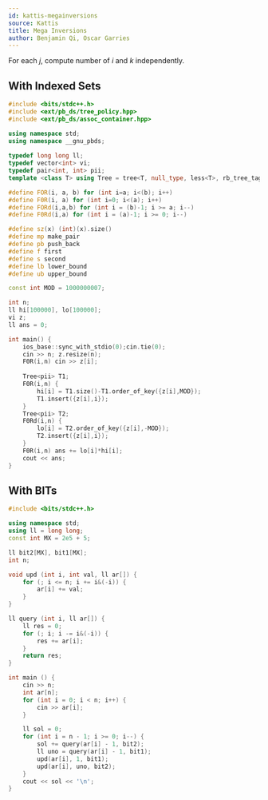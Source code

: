 ```yaml
---
id: kattis-megainversions
source: Kattis
title: Mega Inversions
author: Benjamin Qi, Oscar Garries
---
```


For each $j$, compute number of $i$ and $k$ independently.

## With Indexed Sets

```cpp
#include <bits/stdc++.h>
#include <ext/pb_ds/tree_policy.hpp>
#include <ext/pb_ds/assoc_container.hpp>

using namespace std;
using namespace __gnu_pbds;
 
typedef long long ll;
typedef vector<int> vi;
typedef pair<int, int> pii;
template <class T> using Tree = tree<T, null_type, less<T>, rb_tree_tag,tree_order_statistics_node_update>;

#define FOR(i, a, b) for (int i=a; i<(b); i++)
#define F0R(i, a) for (int i=0; i<(a); i++)
#define FORd(i,a,b) for (int i = (b)-1; i >= a; i--)
#define F0Rd(i,a) for (int i = (a)-1; i >= 0; i--)

#define sz(x) (int)(x).size()
#define mp make_pair
#define pb push_back
#define f first
#define s second
#define lb lower_bound
#define ub upper_bound

const int MOD = 1000000007;

int n;
ll hi[100000], lo[100000];
vi z;
ll ans = 0;

int main() {
    ios_base::sync_with_stdio(0);cin.tie(0);
    cin >> n; z.resize(n);
    F0R(i,n) cin >> z[i];
    
    Tree<pii> T1;
    F0R(i,n) {
        hi[i] = T1.size()-T1.order_of_key({z[i],MOD});
        T1.insert({z[i],i});
    }
    Tree<pii> T2;
    F0Rd(i,n) {
        lo[i] = T2.order_of_key({z[i],-MOD});
        T2.insert({z[i],i});
    }
    F0R(i,n) ans += lo[i]*hi[i];
    cout << ans;
}
```

## With BITs

```cpp
#include <bits/stdc++.h>

using namespace std;
using ll = long long;
const int MX = 2e5 + 5;

ll bit2[MX], bit1[MX];
int n;

void upd (int i, int val, ll ar[]) {
    for (; i <= n; i += i&(-i)) {
        ar[i] += val;
    }
}

ll query (int i, ll ar[]) {
    ll res = 0;
    for (; i; i -= i&(-i)) {
        res += ar[i];
    }
    return res;
}

int main () {
    cin >> n;
    int ar[n];
    for (int i = 0; i < n; i++) {
        cin >> ar[i];
    }

    ll sol = 0;
    for (int i = n - 1; i >= 0; i--) {
        sol += query(ar[i] - 1, bit2);
        ll uno = query(ar[i] - 1, bit1);
        upd(ar[i], 1, bit1);
        upd(ar[i], uno, bit2);
    }
    cout << sol << '\n';
}
```
